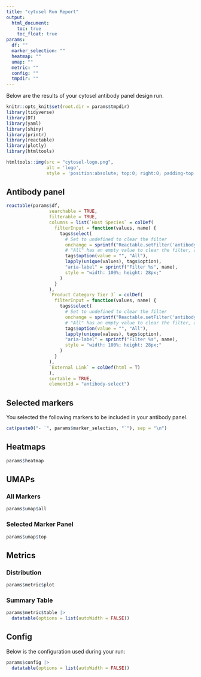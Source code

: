```yaml
---
title: "cytosel Run Report"
output: 
  html_document:
    toc: true
    toc_float: true
params:
  df: ""
  marker_selection: ""
  heatmap: ""
  umap: ""
  metric: ""
  config: ""
  tmpdir: ""
---
```


<style>
.main-container {
    max-width: 940px;
    margin-right: auto;
}
</style>

Below are the results of your cytosel antibody panel design run.

```r
knitr::opts_knit$set(root.dir = params$tmpdir)
library(tidyverse)
library(DT)
library(yaml)
library(shiny)
library(printr)
library(reactable)
library(plotly)
library(htmltools)
```


```r
htmltools::img(src = "cytosel-logo.png", 
               alt = 'logo', 
               style = 'position:absolute; top:0; right:0; padding-top: 20px; padding-right:40px; width: 185px;')
```
## Antibody panel

```r
reactable(params$df,
                searchable = TRUE,
                filterable = TRUE,
                columns = list(`Host Species` = colDef(
                  filterInput = function(values, name) {
                    tags$select(
                      # Set to undefined to clear the filter
                      onchange = sprintf("Reactable.setFilter('antibody-select', '%s', event.target.value || undefined)", name),
                      # "All" has an empty value to clear the filter, and is the default option
                      tags$option(value = "", "All"),
                      lapply(unique(values), tags$option),
                      "aria-label" = sprintf("Filter %s", name),
                      style = "width: 100%; height: 28px;"
                    )
                  }
                ),
                `Product Category Tier 3` = colDef(
                  filterInput = function(values, name) {
                    tags$select(
                      # Set to undefined to clear the filter
                      onchange = sprintf("Reactable.setFilter('antibody-select', '%s', event.target.value || undefined)", name),
                      # "All" has an empty value to clear the filter, and is the default option
                      tags$option(value = "", "All"),
                      lapply(unique(values), tags$option),
                      "aria-label" = sprintf("Filter %s", name),
                      style = "width: 100%; height: 28px;"
                    )
                  }
                ),
                `External Link` = colDef(html = T)
                ),
                sortable = TRUE,
                elementId = "antibody-select")
```

## Selected markers

You selected the following markers to be included in your antibody panel.

```r

cat(paste0("- `", params$marker_selection, "`"), sep = "\n")
```

## Heatmaps

```r
params$heatmap
```

## UMAPs {.tabset}

### All Markers

```r
params$umap$all

```

### Selected Marker Panel

```r
params$umap$top

```


## Metrics {.tabset}

### Distribution

```r
params$metric$plot
```


### Summary Table

```r
params$metric$table |> 
  datatable(options = list(autoWidth = FALSE))
```


## Config

Below is the configuration used during your run:

```r
params$config |> 
  datatable(options = list(autoWidth = FALSE))
```
